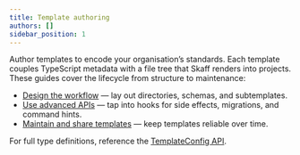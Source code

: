 ```yaml
---
title: Template authoring
authors: []
sidebar_position: 1
---
```


Author templates to encode your organisation’s standards. Each template couples TypeScript metadata with a file tree that Skaff renders into projects. These guides cover the lifecycle from structure to maintenance:

- [Design the workflow](./workflow) — lay out directories, schemas, and subtemplates.
- [Use advanced APIs](./advanced) — tap into hooks for side effects, migrations, and command hints.
- [Maintain and share templates](./maintenance) — keep templates reliable over time.

For full type definitions, reference the [TemplateConfig API](../reference/template-config).
